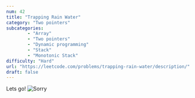 ```yaml
---
num: 42
title: "Trapping Rain Water"
category: "Two pointers"
subcategories: 
        - "Array"
        - "Two pointers"
        - "Dynamic programming"
        - "Stack"
        - "Monotonic Stack"
difficulty: "Hard"
url: "https://leetcode.com/problems/trapping-rain-water/description/"
draft: false
---
```


Lets go!
![Sorry](cat-cute.gif)

<script src="https://giscus.app/client.js"
        data-repo="Obito-git/kernox_web"
        data-repo-id="R_kgDONwcq4A"
        data-category="Q&A"
        data-category-id="DIC_kwDONwcq4M4Cma-O"
        data-mapping="pathname"
        data-strict="0"
        data-reactions-enabled="1"
        data-emit-metadata="0"
        data-input-position="bottom"
        data-theme="transparent_dark"
        data-lang="en"
        crossorigin="anonymous"
        async>
</script>